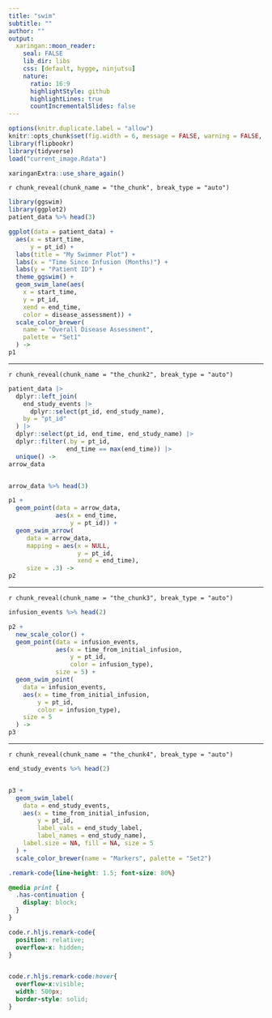 ```yaml
---
title: "swim"
subtitle: ""
author: ""
output:
  xaringan::moon_reader:
    seal: FALSE
    lib_dir: libs
    css: [default, hygge, ninjutsu]
    nature:
      ratio: 16:9
      highlightStyle: github
      highlightLines: true
      countIncrementalSlides: false
---
```




```r
options(knitr.duplicate.label = "allow")
knitr::opts_chunk$set(fig.width = 6, message = FALSE, warning = FALSE, comment = "", cache = F)
library(flipbookr)
library(tidyverse)
load("current_image.Rdata")
```


```r
xaringanExtra::use_share_again()
```


`r chunk_reveal(chunk_name = "the_chunk", break_type = "auto")`



```r
library(ggswim)
library(ggplot2)
patient_data %>% head(3)

ggplot(data = patient_data) +
  aes(x = start_time, 
      y = pt_id) + 
  labs(title = "My Swimmer Plot") +
  labs(x = "Time Since Infusion (Months)") + 
  labs(y = "Patient ID") +
  theme_ggswim() +
  geom_swim_lane(aes(
    x = start_time,
    y = pt_id,
    xend = end_time,
    color = disease_assessment)) +
  scale_color_brewer(
    name = "Overall Disease Assessment",
    palette = "Set1"
  ) ->
p1
```


---

`r chunk_reveal(chunk_name = "the_chunk2", break_type = "auto")`


```r
patient_data |>
  dplyr::left_join(
    end_study_events |>
      dplyr::select(pt_id, end_study_name),
    by = "pt_id"
  ) |>
  dplyr::select(pt_id, end_time, end_study_name) |>
  dplyr::filter(.by = pt_id, 
                end_time == max(end_time)) |>
  unique() ->
arrow_data


arrow_data %>% head(3)

p1 +
  geom_point(data = arrow_data,
             aes(x = end_time, 
                 y = pt_id)) +
  geom_swim_arrow(
     data = arrow_data,
     mapping = aes(x = NULL, 
                   y = pt_id,
                   xend = end_time),
     size = .3) ->
p2
```


---

`r chunk_reveal(chunk_name = "the_chunk3", break_type = "auto")`

```r
infusion_events %>% head(2)

p2 +
  new_scale_color() +
  geom_point(data = infusion_events,
             aes(x = time_from_initial_infusion,
                 y = pt_id,
                 color = infusion_type),
             size = 5) +
  geom_swim_point(
    data = infusion_events,
    aes(x = time_from_initial_infusion,
        y = pt_id,
        color = infusion_type),
    size = 5
  ) ->
p3
```




---

`r chunk_reveal(chunk_name = "the_chunk4", break_type = "auto")`

```r
end_study_events %>% head(2)


p3 +
  geom_swim_label(
    data = end_study_events,
    aes(x = time_from_initial_infusion, 
        y = pt_id,
        label_vals = end_study_label, 
        label_names = end_study_name),
    label.size = NA, fill = NA, size = 5
  ) +
  scale_color_brewer(name = "Markers", palette = "Set2")
```



```css
.remark-code{line-height: 1.5; font-size: 80%}

@media print {
  .has-continuation {
    display: block;
  }
}

code.r.hljs.remark-code{
  position: relative;
  overflow-x: hidden;
}


code.r.hljs.remark-code:hover{
  overflow-x:visible;
  width: 500px;
  border-style: solid;
}
```

